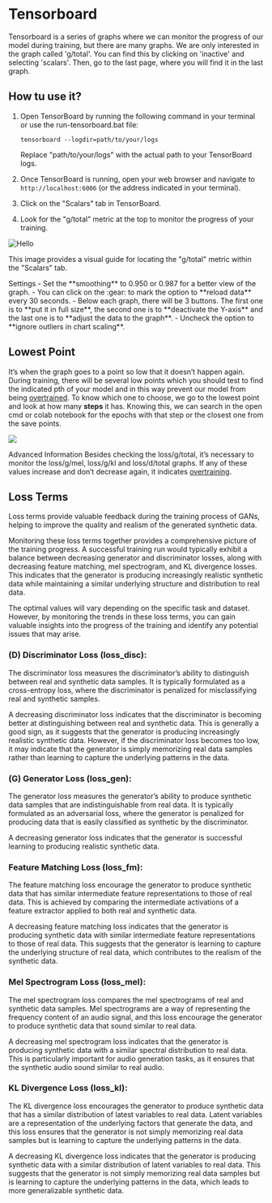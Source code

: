 
# Tensorboard

Tensorboard is a series of graphs where we can monitor the progress of our model during training, but there are many graphs. We are only interested in the graph called 'g/total'. You can find this by clicking on 'inactive' and selecting 'scalars'. Then, go to the last page, where you will find it in the last graph.

## How tu use it?

1. Open TensorBoard by running the following command in your terminal or use the run-tensorboard.bat file:

   ```
   tensorboard --logdir=path/to/your/logs
   ```

   Replace "path/to/your/logs" with the actual path to your TensorBoard logs.

2. Once TensorBoard is running, open your web browser and navigate to `http://localhost:6006` (or the address indicated in your terminal).

3. Click on the "Scalars" tab in TensorBoard.

4. Look for the "g/total" metric at the top to monitor the progress of your training.

![Hello](/Tensorboard.png)

This image provides a visual guide for locating the "g/total" metric within the "Scalars" tab.

<Callout type="info" emoji="ℹ️">
  Settings - Set the **smoothing** to 0.950 or 0.987 for a better view of the
  graph. - You can click on the :gear: to mark the option to **reload data**
  every 30 seconds. - Below each graph, there will be 3 buttons. The first one
  is to **put it in full size**, the second one is to **deactivate the Y-axis**
  and the last one is to **adjust the data to the graph**. - Uncheck the option
  to **ignore outliers in chart scaling**.
</Callout>

## Lowest Point

It’s when the graph goes to a point so low that it doesn’t happen again. During training, there will be several low points which you should test to find the indicated pth of your model and in this way prevent our model from being [overtrained](https://docs.applio.org/faq/rvc/#overtraining). To know which one to choose, we go to the lowest point and look at how many **steps** it has. Knowing this, we can search in the open cmd or colab notebook for the epochs with that step or the closest one from the save points.

![](/Point.png)

Advanced Information
Besides checking the loss/g/total, it’s necessary to monitor the loss/g/mel, loss/g/kl and loss/d/total graphs. If any of these values increase and don’t decrease again, it indicates [overtraining](https://docs.applio.org/faq/rvc/#overtraining).

## Loss Terms

Loss terms provide valuable feedback during the training process of GANs, helping to improve the quality and realism of the generated synthetic data.

Monitoring these loss terms together provides a comprehensive picture of the training progress. A successful training run would typically exhibit a balance between decreasing generator and discriminator losses, along with decreasing feature matching, mel spectrogram, and KL divergence losses. This indicates that the generator is producing increasingly realistic synthetic data while maintaining a similar underlying structure and distribution to real data.

The optimal values will vary depending on the specific task and dataset. However, by monitoring the trends in these loss terms, you can gain valuable insights into the progress of the training and identify any potential issues that may arise.

### (D) Discriminator Loss (loss_disc):

The discriminator loss measures the discriminator’s ability to distinguish between real and synthetic data samples. It is typically formulated as a cross-entropy loss, where the discriminator is penalized for misclassifying real and synthetic samples.

A decreasing discriminator loss indicates that the discriminator is becoming better at distinguishing between real and synthetic data. This is generally a good sign, as it suggests that the generator is producing increasingly realistic synthetic data. However, if the discriminator loss becomes too low, it may indicate that the generator is simply memorizing real data samples rather than learning to capture the underlying patterns in the data.

### (G) Generator Loss (loss_gen):

The generator loss measures the generator’s ability to produce synthetic data samples that are indistinguishable from real data. It is typically formulated as an adversarial loss, where the generator is penalized for producing data that is easily classified as synthetic by the discriminator.

A decreasing generator loss indicates that the generator is successful learning to producing realistic synthetic data.

### Feature Matching Loss (loss_fm):

The feature matching loss encourage the generator to produce synthetic data that has similar intermediate feature representations to those of real data. This is achieved by comparing the intermediate activations of a feature extractor applied to both real and synthetic data.

A decreasing feature matching loss indicates that the generator is producing synthetic data with similar intermediate feature representations to those of real data. This suggests that the generator is learning to capture the underlying structure of real data, which contributes to the realism of the synthetic data.

### Mel Spectrogram Loss (loss_mel):

The mel spectrogram loss compares the mel spectrograms of real and synthetic data samples. Mel spectrograms are a way of representing the frequency content of an audio signal, and this loss encourage the generator to produce synthetic data that sound similar to real data.

A decreasing mel spectrogram loss indicates that the generator is producing synthetic data with a similar spectral distribution to real data. This is particularly important for audio generation tasks, as it ensures that the synthetic audio sound similar to real audio.

### KL Divergence Loss (loss_kl):

The KL divergence loss encourages the generator to produce synthetic data that has a similar distribution of latest variables to real data. Latent variables are a representation of the underlying factors that generate the data, and this loss ensures that the generator is not simply memorizing real data samples but is learning to capture the underlying patterns in the data.

A decreasing KL divergence loss indicates that the generator is producing synthetic data with a similar distribution of latent variables to real data. This suggests that the generator is not simply memorizing real data samples but is learning to capture the underlying patterns in the data, which leads to more generalizable synthetic data.
